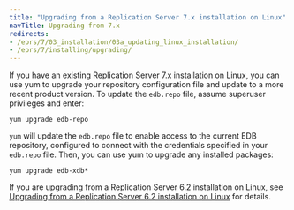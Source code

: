 ```yaml
---
title: "Upgrading from a Replication Server 7.x installation on Linux"
navTitle: Upgrading from 7.x
redirects:
- /eprs/7/03_installation/03a_updating_linux_installation/
- /eprs/7/installing/upgrading/
---
```


If you have an existing Replication Server 7.x installation on Linux, you can use yum to upgrade your repository configuration file and update to a more recent product version. To update the `edb.repo` file, assume superuser privileges and enter:

`yum upgrade edb-repo`

`yum` will update the `edb.repo` file to enable access to the current EDB repository, configured to connect with the credentials specified in your `edb.repo` file. Then, you can use yum to upgrade any installed packages:

`yum upgrade edb-xdb*`

If you are upgrading from a Replication Server 6.2 installation on Linux, see [Upgrading from a Replication Server 6.2 installation on Linux](upgrading_with_xdb_rpm_package) for details.
